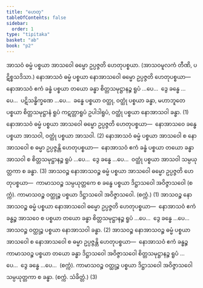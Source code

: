 ```yaml
---
title: "ဟေတု"
tableOfContents: false
sidebar:
  order: 1
type: "tipitaka"
basket: "ab"
book: "p2"
---
```



<DynamicBreadcrumb />

<Division number="10" book="p2" e="ch" v="38" p="41">

<Paragraph number="992" book="p2">
အာသဝံ ဓမ္မံ ပစ္စယာ အာသဝေါ ဓမ္မော ဥပ္ပဇ္ဇတိ ဟေတုပစ္စယာ. (အာသဝမူလကံ တီဏိ, ပဋိစ္စသဒိသာ.)
</Paragraph>

<Paragraph number="993" book="p2">
နောအာသဝံ ဓမ္မံ ပစ္စယာ နောအာသဝေါ ဓမ္မော ဥပ္ပဇ္ဇတိ ဟေတုပစ္စယာ—  နောအာသဝံ ဧကံ ခန္ဓံ ပစ္စယာ တယော ခန္ဓာ စိတ္တသမုဋ္ဌာနဉ္စ ရူပံ …ပေ…  ဒွေ ခန္ဓေ …ပေ…  ပဋိသန္ဓိက္ခဏေ …ပေ…  ခန္ဓေ ပစ္စယာ ဝတ္ထု, ဝတ္ထုံ ပစ္စယာ ခန္ဓာ, မဟာဘူတေ ပစ္စယာ စိတ္တသမုဋ္ဌာနံ ရူပံ ကဋတ္တာရူပံ ဥပါဒါရူပံ, ဝတ္ထုံ ပစ္စယာ နောအာသဝါ ခန္ဓာ. (1)
</Paragraph>

<Paragraph number="994" book="p2">
နောအာသဝံ ဓမ္မံ ပစ္စယာ အာသဝေါ ဓမ္မော ဥပ္ပဇ္ဇတိ ဟေတုပစ္စယာ—  နောအာသဝေ ခန္ဓေ ပစ္စယာ အာသဝါ, ဝတ္ထုံ ပစ္စယာ အာသဝါ. (2)
</Paragraph>

<Paragraph number="995" book="p2">
နောအာသဝံ ဓမ္မံ ပစ္စယာ အာသဝေါ စ နောအာသဝေါ စ ဓမ္မာ ဥပ္ပဇ္ဇန္တိ ဟေတုပစ္စယာ—  နောအာသဝံ ဧကံ ခန္ဓံ ပစ္စယာ တယော ခန္ဓာ အာသဝါ စ စိတ္တသမုဋ္ဌာနဉ္စ ရူပံ …ပေ…  ဒွေ ခန္ဓေ …ပေ…  ဝတ္ထုံ ပစ္စယာ အာသဝါ သမ္ပယုတ္တကာ စ ခန္ဓာ. (3)
</Paragraph>

</Division>
<Division number="11" book="p2" e="ch" v="38" p="41">

<Paragraph number="996" book="p2">
အာသဝဉ္စ နောအာသဝဉ္စ ဓမ္မံ ပစ္စယာ အာသဝေါ ဓမ္မော ဥပ္ပဇ္ဇတိ ဟေတုပစ္စယာ—  ကာမာသဝဉ္စ သမ္ပယုတ္တကေ စ ခန္ဓေ ပစ္စယာ ဒိဋ္ဌာသဝေါ အဝိဇ္ဇာသဝေါ (စက္ကံ). ကာမာသဝဉ္စ ဝတ္ထုဉ္စ ပစ္စယာ ဒိဋ္ဌာသဝေါ အဝိဇ္ဇာသဝေါ. (စက္ကံ.) (1)
</Paragraph>

<Paragraph number="997" book="p2">
အာသဝဉ္စ နောအာသဝဉ္စ ဓမ္မံ ပစ္စယာ နောအာသဝေါ ဓမ္မော ဥပ္ပဇ္ဇတိ ဟေတုပစ္စယာ—  နောအာသဝံ ဧကံ ခန္ဓဉ္စ အာသဝေ စ ပစ္စယာ တယော ခန္ဓာ စိတ္တသမုဋ္ဌာနဉ္စ ရူပံ …ပေ…  ဒွေ ခန္ဓေ …ပေ…  အာသဝဉ္စ ဝတ္ထုဉ္စ ပစ္စယာ နောအာသဝါ ခန္ဓာ. (2)
</Paragraph>

<Paragraph number="998" book="p2">
အာသဝဉ္စ နောအာသဝဉ္စ ဓမ္မံ ပစ္စယာ အာသဝေါ စ နောအာသဝေါ စ ဓမ္မာ ဥပ္ပဇ္ဇန္တိ ဟေတုပစ္စယာ—  နောအာသဝံ ဧကံ ခန္ဓဉ္စ ကာမာသဝဉ္စ ပစ္စယာ တယော ခန္ဓာ ဒိဋ္ဌာသဝေါ အဝိဇ္ဇာသဝေါ စိတ္တသမုဋ္ဌာနဉ္စ ရူပံ …ပေ…  ဒွေ ခန္ဓေ …ပေ…  (စက္ကံ). ကာမာသဝဉ္စ ဝတ္ထုဉ္စ ပစ္စယာ ဒိဋ္ဌာသဝေါ အဝိဇ္ဇာသဝေါ သမ္ပယုတ္တကာ စ ခန္ဓာ. (စက္ကံ. သံခိတ္တံ.) (3)
</Paragraph>
</Division>